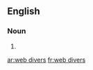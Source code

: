 
==English==

===Noun===
{{head|en|plural}}

# {{plural of|web diver|lang=en}}

[[ar:web divers]]
[[fr:web divers]]
